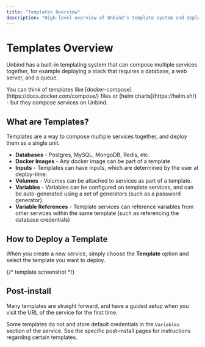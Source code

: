 ```yaml
---
title: "Templates Overview"
description: "High-level overview of Unbind's template system and deployment guides"
---
```



# Templates Overview

Unbind has a built-in templating system that can compose multiple services together, for example deploying a stack that requires a database, a web server, and a queue.

<Callout>
You can think of templates like [docker-compose](https://docs.docker.com/compose/) files or [helm charts](https://helm.sh/) - but they compose services on Unbind.
</Callout>

## What are Templates?

Templates are a way to compose multiple services together, and deploy them as a single unit.
- **Databases** - Postgres, MySQL, MongoDB, Redis, etc.
- **Docker Images** - Any docker image can be part of a template
- **Inputs** - Templates can have inputs, which are determined by the user at deploy-time.
- **Volumes** - Volumes can be attached to services as part of a template.
- **Variables** - Variables can be configured on template services, and can be auto-generated using a set of generators (such as a password generator).
- **Variable References** - Template services can reference variables from other services within the same template (such as referencing the database credentials)

## How to Deploy a Template

When you create a new service, simply choose the **Template** option and select the template you want to deploy.

{/* template screenshot */}

## Post-install

Many templates are straight forward, and have a guided setup when you visit the URL of the service for the first time.

Some templates do not and store default credentials in the `Variables` section of the service. See the specific post-install pages for instructions regarding certain templates.
